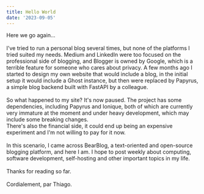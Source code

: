 ```yaml
---
title: Hello World
date: '2023-09-05'
---
```

Here we go again...
\
\
I've tried to run a personal blog several times, but none of the platforms I tried suited my needs. 
Medium and LinkedIn were too focused on the professional side of blogging, and Blogger is owned by Google, 
which is a terrible feature for someone who cares about privacy. 
A few months ago I started to design my own website that would include a blog, 
in the initial setup it would include a Ghost instance, but then were replaced by Papyrus, 
a simple blog backend built with FastAPI by a colleague.
\
\
So what happened to my site? It's now paused. The project has some dependencies, including Papyrus and Ionique, 
both of which are currently very immature at the moment and under heavy development, which may include some breaking changes. \
There's also the financial side, it could end up being an expensive experiment and I'm not willing to pay for it now.
\
\
In this scenario, I came across BearBlog, a text-oriented and open-source blogging platform, and here I am. 
I hope to post weekly about computing, software development, self-hosting and other important topics in my life.
\
\
Thanks for reading so far.
\
\
Cordialement, par Thiago.